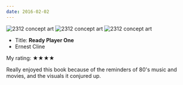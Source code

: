 ```yaml
---
date: 2016-02-02
---
```


![2312 concept art](/reading/ready-player-one-giant.jpg)
![2312 concept art](/reading/ready-player-one.jpg)
![2312 concept art](/reading/ready-player-one-dancing.jpg)

- Title: **Ready Player One**
- Ernest Cline

My rating: ★★★★

Really enjoyed this book because of the reminders of 80's music and movies, and the visuals it conjured up. 